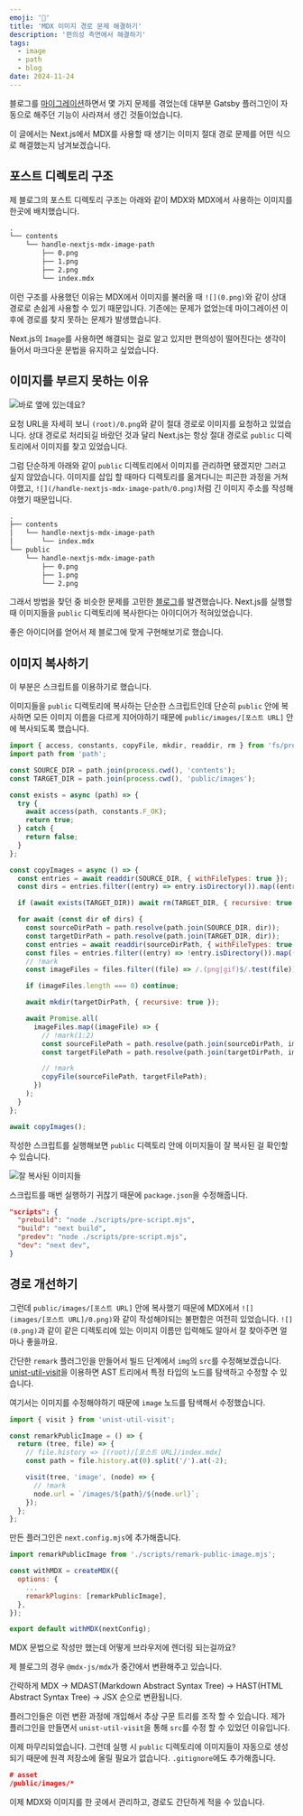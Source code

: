 ```yaml
---
emoji: '🌄'
title: 'MDX 이미지 경로 문제 해결하기'
description: '편의성 측면에서 해결하기'
tags:
  - image
  - path
  - blog
date: 2024-11-24
---
```


블로그를 [마이그레이션](https://dohyeon.dev/build-nextjs-blog-with-yak-shaving)하면서 몇 가지 문제를 겪었는데 대부분 Gatsby 플러그인이 자동으로 해주던 기능이 사라져서 생긴 것들이었습니다.

이 글에서는 Next.js에서 MDX를 사용할 때 생기는 이미지 절대 경로 문제를 어떤 식으로 해결했는지 남겨보겠습니다.

## 포스트 디렉토리 구조

제 블로그의 포스트 디렉토리 구조는 아래와 같이 MDX와 MDX에서 사용하는 이미지를 한곳에 배치했습니다.

```txt
.
└── contents
    └── handle-nextjs-mdx-image-path
        ├── 0.png
        ├── 1.png
        ├── 2.png
        └── index.mdx
```

이런 구조를 사용했던 이유는 MDX에서 이미지를 불러올 때 `![](0.png)`와 같이 상대 경로로 손쉽게 사용할 수 있기 때문입니다. 기존에는 문제가 없었는데 마이그레이션 이후에 경로를 찾지 못하는 문제가 발생했습니다.

Next.js의 `Image`를 사용하면 해결되는 걸로 알고 있지만 편의성이 떨어진다는 생각이 들어서 마크다운 문법을 유지하고 싶었습니다.

## 이미지를 부르지 못하는 이유

![](0.png '바로 옆에 있는데요?')

요청 URL을 자세히 보니 `(root)/0.png`와 같이 절대 경로로 이미지를 요청하고 있었습니다. 상대 경로로 처리되길 바랐던 것과 달리 Next.js는 항상 절대 경로로 `public` 디렉토리에서 이미지를 찾고 있었습니다.

그럼 단순하게 아래와 같이 `public` 디렉토리에서 이미지를 관리하면 됐겠지만 그러고 싶지 않았습니다. 이미지를 삽입 할 때마다 디렉토리를 옮겨다니는 피곤한 과정을 거쳐야했고, `![](/handle-nextjs-mdx-image-path/0.png)`처럼 긴 이미지 주소를 작성해야했기 때문입니다.

```txt
.
├── contents
│   └── handle-nextjs-mdx-image-path
│       └── index.mdx
└── public
    └── handle-nextjs-mdx-image-path
        ├── 0.png
        ├── 1.png
        └── 2.png
```

그래서 방법을 찾던 중 비슷한 문제를 고민한 [블로그](https://witch.work/posts/blog-remake-4)를 발견했습니다. Next.js를 실행할 때 이미지들을 `public` 디렉토리에 복사한다는 아이디어가 적혀있었습니다.

좋은 아이디어를 얻어서 제 블로그에 맞게 구현해보기로 했습니다.

## 이미지 복사하기

이 부분은 스크립트를 이용하기로 했습니다.

이미지들을 `public` 디렉토리에 복사하는 단순한 스크립트인데 단순히 `public` 안에 복사하면 모든 이미지 이름을 다르게 지어야하기 때문에 `public/images/[포스트 URL]` 안에 복사되도록 했습니다.

```js pre-script.mjs
import { access, constants, copyFile, mkdir, readdir, rm } from 'fs/promises';
import path from 'path';

const SOURCE_DIR = path.join(process.cwd(), 'contents');
const TARGET_DIR = path.join(process.cwd(), 'public/images');

const exists = async (path) => {
  try {
    await access(path, constants.F_OK);
    return true;
  } catch {
    return false;
  }
};

const copyImages = async () => {
  const entries = await readdir(SOURCE_DIR, { withFileTypes: true });
  const dirs = entries.filter((entry) => entry.isDirectory()).map((entry) => entry.name);

  if (await exists(TARGET_DIR)) await rm(TARGET_DIR, { recursive: true });

  for await (const dir of dirs) {
    const sourceDirPath = path.resolve(path.join(SOURCE_DIR, dir));
    const targetDirPath = path.resolve(path.join(TARGET_DIR, dir));
    const entries = await readdir(sourceDirPath, { withFileTypes: true });
    const files = entries.filter((entry) => !entry.isDirectory()).map((entry) => entry.name);
    // !mark
    const imageFiles = files.filter((file) => /.(png|gif)$/.test(file));

    if (imageFiles.length === 0) continue;

    await mkdir(targetDirPath, { recursive: true });

    await Promise.all(
      imageFiles.map((imageFile) => {
        // !mark(1:2)
        const sourceFilePath = path.resolve(path.join(sourceDirPath, imageFile));
        const targetFilePath = path.resolve(path.join(targetDirPath, imageFile));

        // !mark
        copyFile(sourceFilePath, targetFilePath);
      })
    );
  }
};

await copyImages();
```

작성한 스크립트를 실행해보면 `public` 디렉토리 안에 이미지들이 잘 복사된 걸 확인할 수 있습니다.

![](1.png '잘 복사된 이미지들')

스크립트를 매번 실행하기 귀찮기 때문에 `package.json`을 수정해줍니다.

```json package.json
"scripts": {
  "prebuild": "node ./scripts/pre-script.mjs",
  "build": "next build",
  "predev": "node ./scripts/pre-script.mjs",
  "dev": "next dev",
}
```

## 경로 개선하기

그런데 `public/images/[포스트 URL]` 안에 복사했기 때문에 MDX에서 `![](images/[포스트 URL]/0.png)`와 같이 작성해야되는 불편함은 여전히 있었습니다. `![](0.png)`과 같이 같은 디렉토리에 있는 이미지 이름만 입력해도 알아서 잘 찾아주면 얼마나 좋을까요.

간단한 `remark` 플러그인을 만들어서 빌드 단계에서 `img`의 `src`를 수정해보겠습니다. [unist-util-visit](https://github.com/syntax-tree/unist-util-visit)을 이용하면 AST 트리에서 특정 타입의 노드를 탐색하고 수정할 수 있습니다.

여기서는 이미지를 수정해야하기 때문에 `image` 노드를 탐색해서 수정했습니다.

```js remark-public-image.mjs
import { visit } from 'unist-util-visit';

const remarkPublicImage = () => {
  return (tree, file) => {
    // file.history => [(root)/[포스트 URL]/index.mdx]
    const path = file.history.at(0).split('/').at(-2);

    visit(tree, 'image', (node) => {
      // !mark
      node.url = `/images/${path}/${node.url}`;
    });
  };
};
```

만든 플러그인은 `next.config.mjs`에 추가해줍니다.

```js next.config.mjs
import remarkPublicImage from './scripts/remark-public-image.mjs';

const withMDX = createMDX({
  options: {
    ...
    remarkPlugins: [remarkPublicImage],
  },
});

export default withMDX(nextConfig);
```

<Callout>

MDX 문법으로 작성만 했는데 어떻게 브라우저에 렌더링 되는걸까요?

제 블로그의 경우 `@mdx-js/mdx`가 중간에서 변환해주고 있습니다.

간략하게 MDX -> MDAST(Markdown Abstract Syntax Tree) -> HAST(HTML Abstract Syntax Tree) -> JSX 순으로 변환됩니다.

플러그인들은 이런 변환 과정에 개입해서 추상 구문 트리를 조작 할 수 있습니다. 제가 플러그인을 만들면서 `unist-util-visit`을 통해 `src`를 수정 할 수 있었던 이유입니다.

</Callout>

이제 마무리되었습니다. 그런데 실행 시 `public` 디렉토리에 이미지들이 자동으로 생성되기 때문에 원격 저장소에 올릴 필요가 없습니다. `.gitignore`에도 추가해줍니다.

```json .gitignore
# asset
/public/images/*
```

이제 MDX와 이미지를 한 곳에서 관리하고, 경로도 간단하게 적을 수 있습니다.
